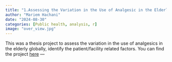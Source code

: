 ```yaml
---
title: "1.Assessing the Variation in the Use of Analgesic in the Elderly"
author: "Mariem Hachani"
date: "2024-08-30"
categories: [Public health, analysis, r]
image: "over_view.jpg"
---
```


This was a thesis project to assess the variation in the use of analgesics in the elderly globally, identify the patient/facility related factors. You can find the project [here](https://github.com/borison365/Demographic-health-survey/blob/main/Thesis%20data%20on%20Analgesic%20use.R){target="blank"} ---


